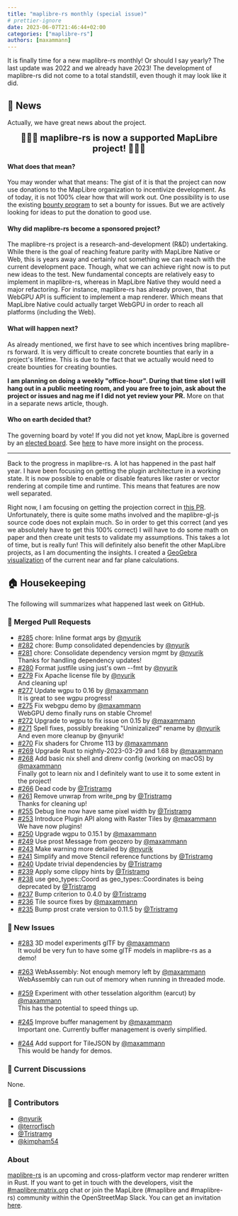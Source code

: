 ```yaml
---
title: "maplibre-rs monthly (special issue)"
# prettier-ignore
date: 2023-06-07T21:46:44+02:00
categories: ["maplibre-rs"]
authors: [maxammann]
---
```


It is finally time for a new maplibre-rs monthly! Or should I say yearly? The last update was 2022 and we already have 2023!
The development of maplibre-rs did not come to a total standstill, even though it may look like it did.

## 📰 News

Actually, we have great news about the project.

<div style="font-size: 20px; font-weight: bold; text-align: center">
  🎉🎉🎉 maplibre-rs is now a supported MapLibre project! 🎉🎉🎉
</div>

#### What does that mean?

You may wonder what that means: The gist of it is that the project can now use donations to the MapLibre organization to incentivize development. As of today, it is not 100% clear how that will work out. One possibility is to use the existing [bounty program](https://maplibre.org/roadmap/step-by-step-bounties-guide/) to set a bounty for issues. But we are actively looking for ideas to put the donation to good use.

#### Why did maplibre-rs become a sponsored project?

The maplibre-rs project is a research-and-development (R&D) undertaking. While there is the goal of reaching feature parity with MapLibre Native or Web, this is years away and certainly not something we can reach with the current development pace. Though, what we can achieve right now is to put new ideas to the test. New fundamental concepts are relatively easy to implement in maplibre-rs, whereas in MapLibre Native they would need a major refactoring. For instance, maplibre-rs has already proven, that WebGPU API is sufficient to implement a map renderer. Which means that MapLibre Native could actually target WebGPU in order to reach all platforms (including the Web).

#### What will happen next?

As already mentioned, we first have to see which incentives bring maplibre-rs forward. It is very difficult to create concrete bounties that early in a project's lifetime. This is due to the fact that we actually would need to create bounties for creating bounties.

**I am planning on doing a weekly "office-hour". During that time slot I will hang out in a public meeting room, and you are free to join, ask about the project or issues and nag me if I did not yet review your PR.** More on that in a separate news article, though.

#### Who on earth decided that?

The governing board by vote! If you did not yet know, MapLibre is governed by an [elected board](https://maplibre.org/about/).
See [here](https://github.com/maplibre/maplibre/pull/282) to have more insight on the process.

---

Back to the progress in maplibre-rs.
A lot has happened in the past half year. I have been focusing on getting the plugin architecture in a working state. It is now possible to enable or disable features like raster or vector rendering at compile time and runtime. This means that features are now well separated.

Right now, I am focusing on getting the projection correct in [this PR](https://github.com/maplibre/maplibre-rs/pull/233/). Unfortunately, there is quite some maths involved and the maplibre-gl-js source code does not explain much.
So in order to get this correct (and yes we absolutely have to get this 100% correct) I will have to do some math on paper and then create unit tests to validate my assumptions. This takes a lot of time, but is really fun!
This will definitely also benefit the other MapLibre projects, as I am documenting the insights. I created a [GeoGebra visualization](https://www.geogebra.org/m/cvhtwhng) of the current near and far plane calculations.

## 🏠 Housekeeping

The following will summarizes what happened last week on GitHub.

### 🎁 Merged Pull Requests

- [#285](https://github.com/maplibre/maplibre-rs/pull/285) chore: Inline format args by [@nyurik](https://github.com/nyurik)<br />
- [#282](https://github.com/maplibre/maplibre-rs/pull/282) chore: Bump consolidated dependencies by [@nyurik](https://github.com/nyurik)<br />
- [#281](https://github.com/maplibre/maplibre-rs/pull/281) chore: Consolidate dependency version mgmt by [@nyurik](https://github.com/nyurik)<br />
  Thanks for handling dependency updates!
- [#280](https://github.com/maplibre/maplibre-rs/pull/280) Format justfile using just's own --fmt by [@nyurik](https://github.com/nyurik)<br />
- [#279](https://github.com/maplibre/maplibre-rs/pull/279) Fix Apache license file by [@nyurik](https://github.com/nyurik)<br />
  And cleaning up!
- [#277](https://github.com/maplibre/maplibre-rs/pull/277) Update wgpu to 0.16 by [@maxammann](https://github.com/maxammann)<br />
  It is great to see wgpu progress!
- [#275](https://github.com/maplibre/maplibre-rs/pull/275) Fix webgpu demo by [@maxammann](https://github.com/maxammann)<br />
  WebGPU demo finally runs on stable Chrome!
- [#272](https://github.com/maplibre/maplibre-rs/pull/272) Upgrade to wgpu to fix issue on 0.15 by [@maxammann](https://github.com/maxammann)<br />
- [#271](https://github.com/maplibre/maplibre-rs/pull/271) Spell fixes, possibly breaking "Uninizalized" rename by [@nyurik](https://github.com/nyurik)<br />
  And even more cleanup by @nyurik!
- [#270](https://github.com/maplibre/maplibre-rs/pull/270) Fix shaders for Chrome 113 by [@maxammann](https://github.com/maxammann)<br />
- [#269](https://github.com/maplibre/maplibre-rs/pull/269) Upgrade Rust to nightly-2023-03-29 and 1.68 by [@maxammann](https://github.com/maxammann)<br />
- [#268](https://github.com/maplibre/maplibre-rs/pull/268) Add basic nix shell and direnv config (working on macOS) by [@maxammann](https://github.com/maxammann)<br />
  Finally got to learn nix and I definitely want to use it to some extent in the project!
- [#266](https://github.com/maplibre/maplibre-rs/pull/266) Dead code by [@Tristramg](https://github.com/Tristramg)<br />
- [#261](https://github.com/maplibre/maplibre-rs/pull/261) Remove unwrap from write_png by [@Tristramg](https://github.com/Tristramg)<br />
  Thanks for cleaning up!
- [#255](https://github.com/maplibre/maplibre-rs/pull/255) Debug line now have same pixel width by [@Tristramg](https://github.com/Tristramg)<br />
- [#253](https://github.com/maplibre/maplibre-rs/pull/253) Introduce Plugin API along with Raster Tiles by [@maxammann](https://github.com/maxammann)<br />
  We have now plugins!
- [#250](https://github.com/maplibre/maplibre-rs/pull/250) Upgrade wgpu to 0.15.1 by [@maxammann](https://github.com/maxammann)<br />
- [#249](https://github.com/maplibre/maplibre-rs/pull/249) Use prost Message from geozero by [@maxammann](https://github.com/maxammann)<br />
- [#243](https://github.com/maplibre/maplibre-rs/pull/243) Make warning more detailed by [@nyurik](https://github.com/nyurik)<br />
- [#241](https://github.com/maplibre/maplibre-rs/pull/241) Simplify and move Stencil reference functions by [@Tristramg](https://github.com/Tristramg)<br />
- [#240](https://github.com/maplibre/maplibre-rs/pull/240) Update trivial dependencies by [@Tristramg](https://github.com/Tristramg)<br />
- [#239](https://github.com/maplibre/maplibre-rs/pull/239) Apply some clippy hints by [@Tristramg](https://github.com/Tristramg)<br />
- [#238](https://github.com/maplibre/maplibre-rs/pull/238) use geo_types::Coord as geo_types::Coordinates is being deprecated by [@Tristramg](https://github.com/Tristramg)<br />
- [#237](https://github.com/maplibre/maplibre-rs/pull/237) Bump criterion to 0.4.0 by [@Tristramg](https://github.com/Tristramg)<br />
- [#236](https://github.com/maplibre/maplibre-rs/pull/236) Tile source fixes by [@maxammann](https://github.com/maxammann)<br />
- [#235](https://github.com/maplibre/maplibre-rs/pull/235) Bump prost crate version to 0.11.5 by [@Tristramg](https://github.com/Tristramg)<br />

### 🎁 New Issues

- [#283](https://github.com/maplibre/maplibre-rs/issues/283) 3D model experiments glTF by [@maxammann](https://github.com/maxammann)<br />
  It would be very fun to have some glTF models in maplibre-rs as a demo!

- [#263](https://github.com/maplibre/maplibre-rs/issues/263) WebAssembly: Not enough memory left by [@maxammann](https://github.com/maxammann)<br />
  WebAssembly can run out of memory when running in threaded mode.

- [#259](https://github.com/maplibre/maplibre-rs/issues/259) Experiment with other tesselation algorithm (earcut) by [@maxammann](https://github.com/maxammann)<br />
  This has the potential to speed things up.

- [#245](https://github.com/maplibre/maplibre-rs/issues/245) Improve buffer management by [@maxammann](https://github.com/maxammann)<br />
  Important one. Currently buffer management is overly simplified.

- [#244](https://github.com/maplibre/maplibre-rs/issues/244) Add support for TileJSON by [@maxammann](https://github.com/maxammann)<br />
  This would be handy for demos.

### 🧵 Current Discussions

None.

### 👋 Contributors

- [@nyurik](https://github.com/nyurik)
- [@terrorfisch](https://github.com/terrorfisch)
- [@Tristramg](https://github.com/Tristramg)
- [@kimpham54](https://github.com/kimpham54)

### About

[maplibre-rs](https://github.com/maplibre/maplibre-rs) is an upcoming and cross-platform vector map renderer written in Rust.
If you want to get in touch with the developers, visit the [#maplibre:matrix.org](https://matrix.to/#/#mapr:matrix.org) chat or join the MapLibre (#maplibre and #maplibre-rs) community within the OpenStreetMap Slack. You can get an invitation [here](https://slack.openstreetmap.us).
